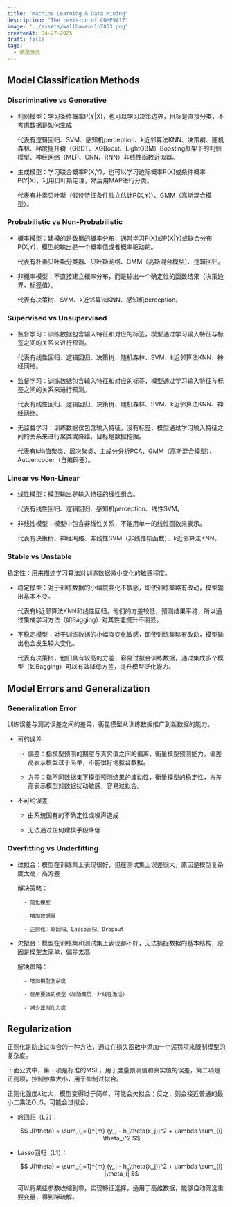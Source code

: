 ```yaml
---
title: "Machine Learning & Data Mining"
description: "The revision of COMP9417"
image: "../assets/wallhaven-1p7853.png"
createdAt: 04-27-2025
draft: false
tags:
  - 模型分类
---
```


## Model Classification Methods

### Discriminative vs Generative

- 判别模型：学习条件概率P(Y|X)，也可以学习决策边界，目标是直接分类，不考虑数据是如何生成

    代表有逻辑回归、SVM、感知机perception、k近邻算法KNN、决策树、随机森林、梯度提升树（GBDT、XGBoost、LightGBM）Boosting框架下的判别模型、神经网络（MLP、CNN、RNN）非线性函数近似器。

- 生成模型：学习联合概率P(X,Y)，也可以学习边际概率P(X)或条件概率P(Y|X)，利用贝叶斯定理，然后用MAP进行分类。

    代表有朴素贝叶斯（假设特征条件独立估计P(X,Y)）、GMM（高斯混合模型）。

### Probabilistic vs Non-Probabilistic

- 概率模型：建模的是数据的概率分布，通常学习P(X)或P(X|Y)或联合分布P(X,Y)，模型的输出是一个概率值或者概率驱动的。

    代表有朴素贝叶斯分类器、贝叶斯网络、GMM（高斯混合模型）、逻辑回归。

- 非概率模型：不直接建立概率分布，而是输出一个确定性的函数结果（决策边界、标签值）。

    代表有决策树、SVM、k近邻算法KNN、感知机perception。

### Supervised vs Unsupervised

- 监督学习：训练数据包含输入特征和对应的标签，模型通过学习输入特征与标签之间的关系来进行预测。

    代表有线性回归、逻辑回归、决策树、随机森林、SVM、k近邻算法KNN、神经网络。

- 监督学习：训练数据包含输入特征和对应的标签，模型通过学习输入特征与标签之间的关系来进行预测。

    代表有线性回归、逻辑回归、决策树、随机森林、SVM、k近邻算法KNN、神经网络。

- 无监督学习：训练数据仅包含输入特征，没有标签，模型通过学习输入特征之间的关系来进行聚类或降维，目标是数据挖掘。

    代表有k均值聚类、层次聚类、主成分分析PCA、GMM（高斯混合模型）、Autoencoder（自编码器）。

### Linear vs Non-Linear

- 线性模型：模型输出是输入特征的线性组合。

    代表有线性回归、逻辑回归、感知机perception、线性SVM。

- 非线性模型：模型中包含非线性关系，不能用单一的线性函数来表示。

    代表有决策树、神经网络、非线性SVM（非线性核函数）、k近邻算法KNN。

### Stable vs Unstable

稳定性：用来描述学习算法对训练数据微小变化的敏感程度。

- 稳定模型：对于训练数据的小幅度变化不敏感，即使训练集略有改动，模型输出基本不变。

    代表有k近邻算法KNN和线性回归，他们的方差较低，预测结果平稳，所以通过集成学习方法（如Bagging）对其性能提升不明显。

- 不稳定模型：对于训练数据的小幅度变化敏感，即使训练集略有改动，模型输出也会发生较大变化。

    代表有决策树，他们具有较高的方差，容易过拟合训练数据，通过集成多个模型（如Bagging）可以有效降低方差，提升模型泛化能力。

## Model Errors and Generalization

### Generalization Error

训练误差与测试误差之间的差异，衡量模型从训练数据推广到新数据的能力。

- 可约误差

    - 偏差：指模型预测的期望与真实值之间的偏离，衡量模型预测能力，偏差高表示模型过于简单，不能很好地拟合数据。

    - 方差：指不同数据集下模型预测结果的波动性，衡量模型的稳定性，方差高表示模型对数据扰动敏感，容易过拟合。

- 不可约误差

    - 由系统固有的不确定性或噪声造成

    - 无法通过任何建模手段降低

### Overfitting vs Underfitting

- 过拟合：模型在训练集上表现很好，但在测试集上误差很大，原因是模型复杂度太高，高方差

    解决策略：

        - 简化模型

        - 增加数据量

        - 正则化：岭回归、Lasso回归、Dropout

- 欠拟合：模型在训练集和测试集上表现都不好，无法捕捉数据的基本结构，原因是模型太简单，偏差太高

    解决策略：

        - 增加模型复杂度

        - 使用更强的模型（加隐藏层，非线性激活）

        - 减少正则化力度

## Regularization

正则化是防止过拟合的一种方法，通过在损失函数中添加一个惩罚项来限制模型的复杂度。

下面公式中，第一项是标准的MSE，用于度量预测值和真实值的误差，第二项是正则项，控制参数大小，用于抑制过拟合。

正则化强度$\lambda$过大，模型变得过于简单，可能会欠拟合；反之，则会接近普通的最小二乘法OLS，可能会过拟合。

- 岭回归（L2）：

    $$
        J(\theta) = \sum_{j=1}^{m} (y_j - h_\theta(x_j))^2 + \lambda \sum_{i} \theta_i^2
    $$

 
- Lasso回归（L1）：

    $$
        J(\theta) = \sum_{j=1}^{m} (y_j - h_\theta(x_j))^2 + \lambda \sum_{i} |\theta_i|
    $$

    可以将某些参数收缩到零，实现特征选择，适用于高维数据，能够自动筛选重要变量，得到稀疏解。